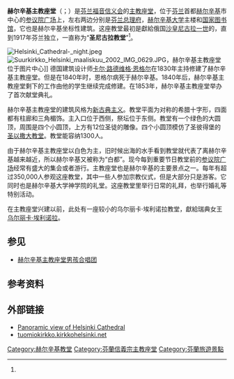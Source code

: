 {{Infobox religious building
| name                  = 赫尔辛基主教座堂
| native_name           = Helsingin tuomiokirkko
| native_name_lang      = fi
| image                 = Helsinki July 2013-27a.jpg
| image_upright         = 
| alt                   = 赫尔辛基主教座堂
| caption               = 
| map_type              = 
| map_size              = 
| map_alt               = 
| map_relief            = 
| map_caption           = 
| coordinates           = {{coord|60|10|13|N|24|57|08|E|region:FI_type:landmark_source:dewiki|display=inline;title}}
| coordinates_footnotes = 
| religious_affiliation = 芬蘭福音信義會
| location              = [[芬兰|芬兰]][[赫尔辛基|赫尔辛基]]
| region                = {{le|赫尔辛基教区|Diocese of Helsinki}}
| country               = 
| administration        = 
| consecration_year     = 
| organisational_status = 
| functional_status     = 使用中
| leadership            = 
| patron                = 
| website               = {{URL|https://helsingintuomiokirkko.fi/en/index.html|helsingintuomiokirkko.fi}}
| architect             = [[卡尔·路德维格·恩格尔|卡尔·路德维格·恩格尔]]，后来由{{link-fi|恩斯特·洛尔曼|Ernst Lohrmann}}修改过
| architecture_type     = 主教座堂
| architecture_style    = [[新古典主义建筑|新古典主义]]
| groundbreaking        = 1830
| year_completed        = 1852
| facade_direction      = 
| capacity              = 1300
| length                = 
| width                 = 
| width_nave            = 
| interior_area         = 
| height_max            = 
| dome_quantity         = 
| dome_height_outer     = 
| dome_height_inner     = 
| dome_dia_outer        = 
| dome_dia_inner        = 
| spire_quantity        = 
| spire_height          = 
| site_area             = 
| temple_quantity       = 
| monument_quantity     = 
| shrine_quantity       = 
| inscriptions          = 
| materials             = 
| elevation_m           = 
| elevation_footnotes   = 
| footnotes             = 
}}
'''赫尔辛基主教座堂'''（{{lang-fi|Helsingin tuomiokirkko}}；{{lang-sv|Helsingfors domkyrka}}）是[[芬兰福音信义会|芬兰福音信义会]]{{le|赫尔辛基教区|Diocese of Helsinki}}的[[主教座堂|主教座堂]]，位于[[芬兰|芬兰]]首都[[赫尔辛基|赫尔辛基]]市中心的[[赫爾辛基參議院廣場|参议院广场]]上，左右两边分别是[[政府宮_(芬蘭)|芬兰总理府]]，[[赫尔辛基大学|赫尔辛基大学]]主楼和[[芬蘭國家圖書館|国家图书馆]]，它也是赫尔辛基坐标性建筑。这座教堂最初是獻給俄国[[沙皇|沙皇]][[尼古拉一世_(俄國)|尼古拉一世]]的，直到1917年芬兰独立，一直称为“'''圣尼古拉教堂'''”<ref name="Tuomiokirkko"/>。

[[File:Helsinki_Cathedral-_night.jpeg|thumb]]
[[File:Suurkirkko_Helsinki_maaliskuu_2002_IMG_0629.JPG|thumb]]，赫尔辛基主教座堂位于图片中心]]
德国建筑设计师[[卡尔·路德维格·恩格尔|卡尔·路德维格·恩格尔]]在1830年主持修建了赫尔辛基主教座堂。但是在1840年时，恩格尔病死于赫尔辛基。1840年后，赫尔辛基主教座堂剩下的工作由他的学生继续完成修建。在1853年，赫尔辛基主教座堂举办了首次献堂典礼。

赫尔辛基主教座堂的建筑风格为[[新古典主义建筑|新古典主义]]。教堂平面为对称的希腊十字形，四面都有柱廊和三角楣饰。主入口位于西侧，祭坛位于东侧。教堂有一个绿色的大圆顶，周围是四个小圆顶，上方有12位圣徒的雕像。四个小圆顶模仿了圣彼得堡的[[圣以撒大教堂|圣以撒大教堂]]。教堂能容纳1300人。

由于赫尔辛基主教座堂以白色为主，旧时候出海的水手看到教堂就代表了离赫尔辛基越来越近，所以赫尔辛基又被称为“白都”。现今每到重要节日教堂前的[[赫爾辛基參議院廣場|参议院广场]]经常有盛大的集会或者游行。主教座堂也是赫尔辛基的主要景点之一。每年有超过350,000人参观这座教堂，其中一些人参加宗教仪式，但是大部分只是游客。它同时也是赫尔辛基大学神学院的礼堂。这座教堂里举行日常的礼拜，也举行婚礼等特别活动。

在主教座堂兴建以前，此处有一座较小的乌尔丽卡·埃利诺拉教堂，獻給瑞典女王[[乌尔丽卡·埃利诺拉|乌尔丽卡·埃利诺拉]]。

== 参见 ==
* [[赫尔辛基主教座堂男孩合唱团|赫尔辛基主教座堂男孩合唱团]]

== 参考资料 ==
{{Reflist|30em|refs=
<ref name="Tuomiokirkko">{{cite web | url = http://www.helsinginkirkot.fi/fi/kirkot/tuomiokirkko | title = TUOMIOKIRKKO | language = fi | publisher = helsinginkirkot.fi | accessdate = 2017-01-22 | archive-url = https://web.archive.org/web/20161211093250/http://www.helsinginkirkot.fi/fi/kirkot/tuomiokirkko | archive-date = 2016-12-11 | dead-url = yes }}</ref>
}}

== 外部链接 ==
{{Commonscat|Helsinki Lutheran Cathedral}}
* [http://0pointer.de/static/helsingin-tuomiokirkko.html Panoramic view of Helsinki Cathedral] {{Wayback|url=http://0pointer.de/static/helsingin-tuomiokirkko.html |date=20070709033331 }}
* [http://tuomiokirkko.kirkkohelsinki.net/ tuomiokirkko.kirkkohelsinki.net] {{Wayback|url=http://tuomiokirkko.kirkkohelsinki.net/ |date=20210309184522 }}

{{赫尔辛基城市景观}}
{{Authority control}}

[[Category:赫尔辛基教堂|Category:赫尔辛基教堂]]
[[Category:芬蘭信義宗主教座堂|Category:芬蘭信義宗主教座堂]]
[[Category:芬蘭旅遊景點|Category:芬蘭旅遊景點]]